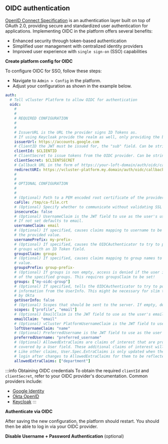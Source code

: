 
## OIDC authentication

[OpenID Connect Specification](https://openid.net/specs/openid-connect-core-1_0.html) is an authentication layer built on top of OAuth 2.0, providing secure and standardized user authentication for applications. Implementing OIDC in the platform offers several benefits:

- Enhanced security through token-based authentication
- Simplified user management with centralized identity providers
- Improved user experience with `single sign-on` (SSO) capabilities

<Flow id="sso-oidc">
<Step>

**Create platform config for OIDC**

To configure OIDC for SSO, follow these steps:

- Navigate to `Admin > Config` in the platform.
- Adjust your configuration as shown in the example below.

```yaml title="Platform OIDC configuration"
auth:
  # Tell vCluster Platform to allow OIDC for authentication
  oidc:
    #
    #
    # REQUIRED CONFIGURATION
    #
    #
    # IssuerURL is the URL the provider signs ID Tokens as.
    # If using Keycloak provide the realm as well, only providing the base URL will return a 404. Ex. https://your-keycloak/realms/YOUR-REALM
    issuerUrl: https://accounts.google.com
    # ClientID the JWT must be issued for, the "sub" field. Can be string literal or pulled from the environment.
    clientId: $CLIENTID
    # ClientSecret to issue tokens from the OIDC provider. Can be string literal or pulled from the environment.
    clientSecret: $CLIENTSECRET
    # Callback URL in the form of https://your-loft-domain/auth/oidc/callback
    redirectURI: https://vcluster-platform.my.domain/auth/oidc/callback
    #
    #
    # OPTIONAL CONFIGURATION
    #
    #
    # (Optional) Path to a PEM encoded root certificate of the provider.
    caFile: /tmp/ca-file.crt
    # (Optional) Specify whether to communicate without validating SSL certificates
    insecureCa: false
    # (Optional) UsernameClaim is the JWT field to use as the user's username.
    # If not set defaults to email.
    usernameClaim: email
    # (Optional) If specified, causes claims mapping to username to be prefix with
    # the provided value.
    usernamePrefix: my-prefix-
    # (Optional) If specified, causes the OIDCAuthenticator to try to populate the user's
    # groups with an ID Token field.
    groupsClaim: groups
    # (Optional) If specified, causes claims mapping to group names to be prefixed with the
    # value.
    groupsPrefix: group-prefix-
    # (Optional) If groups is non empty, access is denied if the user is not part of at least one
    # of the specified groups. This requires groupsClaim to be set!
    groups: ["my-oidc-group"]
    # (Optional) If specified, tells the OIDCAuthenticator to try to populate the user's
    # information from the UserInfo. This might be necessary for slim tokens such as used
    # by Okta
    getUserInfo: false
    # (Optional) Scopes that should be sent to the server. If empty, defaults to "email" and "profile".
    scopes: ["profile", "email"]
    # (Optional) EmailClaim is the JWT field to use as the user's email.
    emailClaim: "email"
    # (Optional) vCluster PlatformUsernameClaim is the JWT field to use as the user's ID (Kubernetes name) and username
    loftUsernameClaim: "name"
    # (Optional) PreferredUsername is the JWT field to use as the user's display name
    preferredUsername: "preferred_username"
    # (Optional) AllowedExtraClaims are claims of interest that are provided by the OIDC provider but may not already be
    # covered by a User field. These additional claims of interest will be copied to User.Spec.ExtraClaims.
    # Like other claims, User.Spec.ExtraClaims is only updated when the User logs in using the OIDC provider. A user must
    # login after changes to AllowedExtraClaims for them to be reflected in a User's User.Spec.ExtraClaims.
    allowedExtraClaims: ["department"]
```

:::info Obtaining OIDC credentials
To obtain the required `clientId` and `clientSecret`, refer to your OIDC provider's documentation. Common providers include:
- [Google Identity](https://developers.google.com/identity/openid-connect/openid-connect)
- [Okta OpenID](https://developer.okta.com/docs/concepts/oauth-openid/)
- [Keycloak](https://www.keycloak.org/documentation)
:::

</Step>
<Step>

**Authenticate via OIDC**

After saving the new configuration, the platform should restart. You should then be able to log in via your OIDC provider.

</Step>
<Step>

**Disable Username + Password Authentication** (optional)

<DisablePasswordAuthPartial/>
</Step>
</Flow>

